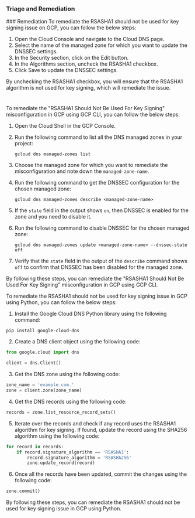 
### Triage and Remediation
<Tabs>
<Tab title='Remediation'>
### Remediation

<AccordionGroup>
<Accordion title='Using Console' defaultOpen='true'>
To remediate the RSASHA1 should not be used for key signing issue on GCP, you can follow the below steps:

1. Open the Cloud Console and navigate to the Cloud DNS page.
2. Select the name of the managed zone for which you want to update the DNSSEC settings.
3. In the Security section, click on the Edit button.
4. In the Algorithms section, uncheck the RSASHA1 checkbox.
5. Click Save to update the DNSSEC settings.

By unchecking the RSASHA1 checkbox, you will ensure that the RSASHA1 algorithm is not used for key signing, which will remediate the issue.

#
</Accordion>

<Accordion title='Using CLI'>
To remediate the "RSASHA1 Should Not Be Used For Key Signing" misconfiguration in GCP using GCP CLI, you can follow the below steps:

1. Open the Cloud Shell in the GCP Console.

2. Run the following command to list all the DNS managed zones in your project:
   ```
   gcloud dns managed-zones list
   ```

3. Choose the managed zone for which you want to remediate the misconfiguration and note down the `managed-zone-name`.

4. Run the following command to get the DNSSEC configuration for the chosen managed zone:
   ```
   gcloud dns managed-zones describe <managed-zone-name>
   ```

5. If the `state` field in the output shows `on`, then DNSSEC is enabled for the zone and you need to disable it.

6. Run the following command to disable DNSSEC for the chosen managed zone:
   ```
   gcloud dns managed-zones update <managed-zone-name> --dnssec-state off
   ```

7. Verify that the `state` field in the output of the `describe` command shows `off` to confirm that DNSSEC has been disabled for the managed zone.

By following these steps, you can remediate the "RSASHA1 Should Not Be Used For Key Signing" misconfiguration in GCP using GCP CLI.
</Accordion>

<Accordion title='Using Python'>
To remediate the RSASHA1 should not be used for key signing issue in GCP using Python, you can follow the below steps:

1. Install the Google Cloud DNS Python library using the following command:
```
pip install google-cloud-dns
```

2. Create a DNS client object using the following code:
```python
from google.cloud import dns

client = dns.Client()
```

3. Get the DNS zone using the following code:
```python
zone_name = 'example.com.'
zone = client.zone(zone_name)
```

4. Get the DNS records using the following code:
```python
records = zone.list_resource_record_sets()
```

5. Iterate over the records and check if any record uses the RSASHA1 algorithm for key signing. If found, update the record using the SHA256 algorithm using the following code:
```python
for record in records:
    if record.signature_algorithm == 'RSASHA1':
        record.signature_algorithm = 'RSASHA256'
        zone.update_record(record)
```

6. Once all the records have been updated, commit the changes using the following code:
```python
zone.commit()
```

By following these steps, you can remediate the RSASHA1 should not be used for key signing issue in GCP using Python.
</Accordion>

</AccordionGroup>
</Tab>
</Tabs>
